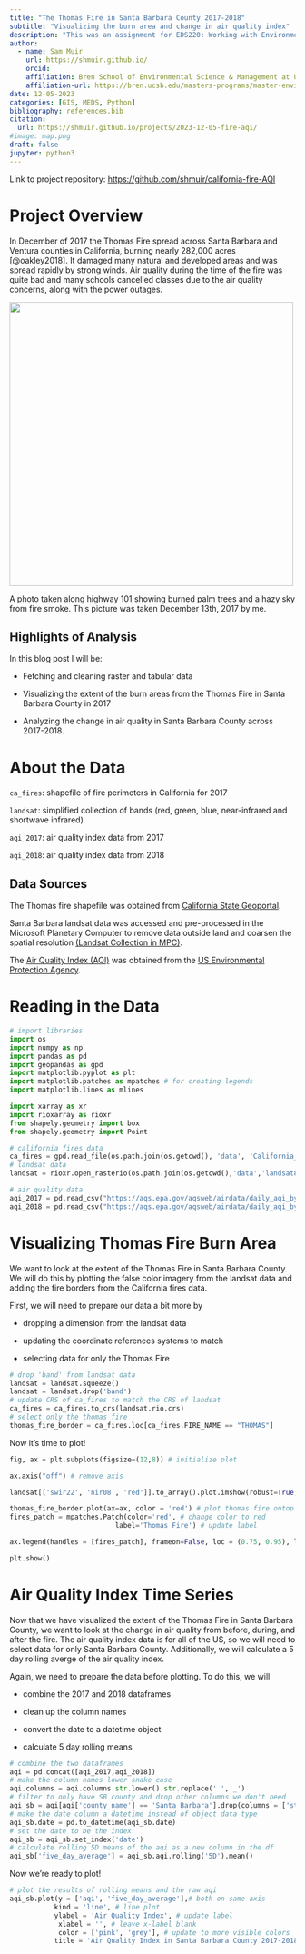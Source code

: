 ```yaml
---
title: "The Thomas Fire in Santa Barbara County 2017-2018"
subtitle: "Visualizing the burn area and change in air quality index"
description: "This was an assignment for EDS220: Working with Environmental Datasets for the Masters of Environmental Data Science program at UCSB"
author:
  - name: Sam Muir
    url: https://shmuir.github.io/
    orcid: 
    affiliation: Bren School of Environmental Science & Management at University of California Santa Barbara
    affiliation-url: https://bren.ucsb.edu/masters-programs/master-environmental-data-science
date: 12-05-2023
categories: [GIS, MEDS, Python]
bibliography: references.bib
citation:
  url: https://shmuir.github.io/projects/2023-12-05-fire-aqi/
#image: map.png
draft: false
jupyter: python3
---
```


Link to project repository: <https://github.com/shmuir/california-fire-AQI>

# Project Overview

In December of 2017 the Thomas Fire spread across Santa Barbara and Ventura counties in California, burning nearly 282,000 acres [@oakley2018]. It damaged many natural and developed areas and was spread rapidly by strong winds. Air quality during the time of the fire was quite bad and many schools cancelled classes due to the air quality concerns, along with the power outages.

![](fire_haze.jpg){width="500"}

A photo taken along highway 101 showing burned palm trees and a hazy sky from fire smoke. This picture was taken December 13th, 2017 by me.

## Highlights of Analysis

In this blog post I will be:

-   Fetching and cleaning raster and tabular data

-   Visualizing the extent of the burn areas from the Thomas Fire in Santa Barbara County in 2017

-   Analyzing the change in air quality in Santa Barbara County across 2017-2018.

# About the Data

`ca_fires`: shapefile of fire perimeters in California for 2017

`landsat`: simplified collection of bands (red, green, blue, near-infrared and shortwave infrared)

`aqi_2017`: air quality index data from 2017

`aqi_2018`: air quality index data from 2018

## Data Sources

The Thomas fire shapefile was obtained from [California State Geoportal](https://gis.data.ca.gov/datasets/CALFIRE-Forestry::california-fire-perimeters-all-1/about).

Santa Barbara landsat data was accessed and pre-processed in the Microsoft Planetary Computer to remove data outside land and coarsen the spatial resolution [(Landsat Collection in MPC)](https://planetarycomputer.microsoft.com/dataset/landsat-c2-l2).

The [Air Quality Index (AQI)](https://www.airnow.gov/aqi/aqi-basics/) was obtained from the [US Environmental Protection Agency](https://www.epa.gov/).

# Reading in the Data

```python
# import libraries
import os
import numpy as np
import pandas as pd
import geopandas as gpd
import matplotlib.pyplot as plt
import matplotlib.patches as mpatches # for creating legends
import matplotlib.lines as mlines

import xarray as xr
import rioxarray as rioxr
from shapely.geometry import box
from shapely.geometry import Point
```

```python
# california fires data
ca_fires = gpd.read_file(os.path.join(os.getcwd(), 'data', 'California_Fire_Perimeters_2017', 'California_Fire_Perimeters_2017.shp'))
# landsat data
landsat = rioxr.open_rasterio(os.path.join(os.getcwd(),'data','landsat8-2018-01-26-sb-simplified.nc'))

# air quality data
aqi_2017 = pd.read_csv("https://aqs.epa.gov/aqsweb/airdata/daily_aqi_by_county_2017.zip")
aqi_2018 = pd.read_csv("https://aqs.epa.gov/aqsweb/airdata/daily_aqi_by_county_2018.zip")
```

# Visualizing Thomas Fire Burn Area

We want to look at the extent of the Thomas Fire in Santa Barbara County. We will do this by plotting the false color imagery from the landsat data and adding the fire borders from the California fires data.

First, we will need to prepare our data a bit more by

-   dropping a dimension from the landsat data

-   updating the coordinate references systems to match

-   selecting data for only the Thomas Fire

```python
# drop 'band' from landsat data
landsat = landsat.squeeze()
landsat = landsat.drop('band')
# update CRS of ca_fires to match the CRS of landsat
ca_fires = ca_fires.to_crs(landsat.rio.crs)
# select only the thomas fire
thomas_fire_border = ca_fires.loc[ca_fires.FIRE_NAME == "THOMAS"]
```

Now it's time to plot!

```python
fig, ax = plt.subplots(figsize=(12,8)) # initialize plot

ax.axis("off") # remove axis

landsat[['swir22', 'nir08', 'red']].to_array().plot.imshow(robust=True, ax= ax)

thomas_fire_border.plot(ax=ax, color = 'red') # plot thomas fire ontop of landsat image
fires_patch = mpatches.Patch(color='red', # change color to red
                          label='Thomas Fire') # update label

ax.legend(handles = [fires_patch], frameon=False, loc = (0.75, 0.95), labelcolor = 'white') # add legend and update text color

plt.show()
```

# Air Quality Index Time Series

Now that we have visualized the extent of the Thomas Fire in Santa Barbara County, we want to look at the change in air quality from before, during, and after the fire. The air quality index data is for all of the US, so we will need to select data for only Santa Barbara County. Additionally, we will calculate a 5 day rolling averge of the air quality index.

Again, we need to prepare the data before plotting. To do this, we will

-   combine the 2017 and 2018 dataframes

-   clean up the column names

-   convert the date to a datetime object

-   calculate 5 day rolling means

```python
# combine the two dataframes
aqi = pd.concat([aqi_2017,aqi_2018])
# make the column names lower snake case
aqi.columns = aqi.columns.str.lower().str.replace(' ','_')
# filter to only have SB county and drop other columns we don't need
aqi_sb = aqi[aqi['county_name'] == 'Santa Barbara'].drop(columns = ['state_name', 'county_name', 'state_code', 'county_code'])
# make the date column a datetime instead of object data type
aqi_sb.date = pd.to_datetime(aqi_sb.date)
# set the date to be the index
aqi_sb = aqi_sb.set_index('date')
# calculate rolling 5D means of the aqi as a new column in the df
aqi_sb['five_day_average'] = aqi_sb.aqi.rolling('5D').mean()
```

Now we're ready to plot!

```python
# plot the results of rolling means and the raw aqi
aqi_sb.plot(y = ['aqi', 'five_day_average'],# both on same axis
           kind = 'line', # line plot
           ylabel = 'Air Quality Index', # update label
            xlabel = '', # leave x-label blank
            color = ['pink', 'grey'], # update to more visible colors
           title = 'Air Quality Index in Santa Barbara County 2017-2018') # add a title
```
